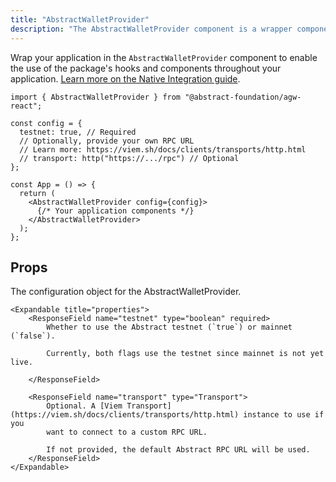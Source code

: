 ```yaml
---
title: "AbstractWalletProvider"
description: "The AbstractWalletProvider component is a wrapper component that provides the Abstract Global Wallet context to your application, allowing you to use hooks and components."
---
```


Wrap your application in the `AbstractWalletProvider` component to enable the use of the package's hooks and components
throughout your application.
[Learn more on the Native Integration guide](/abstract-global-wallet/agw-react/native-integration).

```tsx
import { AbstractWalletProvider } from "@abstract-foundation/agw-react";

const config = {
  testnet: true, // Required
  // Optionally, provide your own RPC URL
  // Learn more: https://viem.sh/docs/clients/transports/http.html
  // transport: http("https://.../rpc") // Optional
};

const App = () => {
  return (
    <AbstractWalletProvider config={config}>
      {/* Your application components */}
    </AbstractWalletProvider>
  );
};
```

## Props

<ResponseField name="config" type="object" required>

The configuration object for the AbstractWalletProvider.

    <Expandable title="properties">
        <ResponseField name="testnet" type="boolean" required>
            Whether to use the Abstract testnet (`true`) or mainnet (`false`).

            Currently, both flags use the testnet since mainnet is not yet live.

        </ResponseField>

        <ResponseField name="transport" type="Transport">
            Optional. A [Viem Transport](https://viem.sh/docs/clients/transports/http.html) instance to use if you
            want to connect to a custom RPC URL.

            If not provided, the default Abstract RPC URL will be used.
        </ResponseField>
    </Expandable>

</ResponseField>

